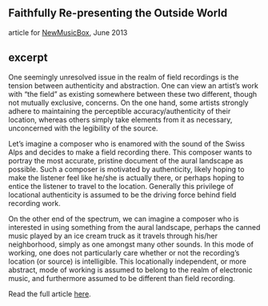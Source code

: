 ## Faithfully Re-presenting the Outside World
article for [NewMusicBox](https://newmusicusa.org/newmusicbox/), June 2013

<Cover src="detour_photo_by_werder4.jpg" />

## excerpt
One seemingly unresolved issue in the realm of field recordings is the tension between authenticity and abstraction. One can view an artist’s work with “the field” as existing somewhere between these two different, though not mutually exclusive, concerns. On the one hand, some artists strongly adhere to maintaining the perceptible accuracy/authenticity of their location, whereas others simply take elements from it as necessary, unconcerned with the legibility of the source.

Let’s imagine a composer who is enamored with the sound of the Swiss Alps and decides to make a field recording there. This composer wants to portray the most accurate, pristine document of the aural landscape as possible. Such a composer is motivated by authenticity, likely hoping to make the listener feel like he/she is actually there, or perhaps hoping to entice the listener to travel to the location. Generally this privilege of locational authenticity is assumed to be the driving force behind field recording work.

On the other end of the spectrum, we can imagine a composer who is interested in using something from the aural landscape, perhaps the canned music played by an ice cream truck as it travels through his/her neighborhood, simply as one amongst many other sounds. In this mode of working, one does not particularly care whether or not the recording’s location (or source) is intelligible. This locationally independent, or more abstract, mode of working is assumed to belong to the realm of electronic music, and furthermore assumed to be different than field recording.

Read the full article [here](https://newmusicusa.org/nmbx/faithfully-re-presenting-the-outside-world/).
